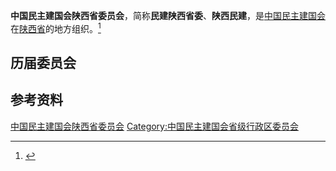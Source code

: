 {{Infobox PRCG
|机构名称 = 中国民主建国会陕西省委员会
|标志1    =
|格言1    =
|届数     = 
|任期始   = 
|任期终   =
|职位1    = 主任委员
|人员1    = [[李冬玉|李冬玉]]
|职位2    = 副主任委员
|人员2    = 
|人数2    = 
|职位3    =
|人员3    =
|组织法规 = 中国民主建国会章程
|上级机构 = [[中国民主建国会中央委员会|中国民主建国会中央委员会]]
|机构类型 = [[民主党派|民主党派]][[中国一级行政区|省级行政区]][[委员会|委员会]]
|行政级别 = 正厅级
|场所1    = 
|地址1    = 
|邮编1    = 
|电话1    = 
|官网1    = {{url|}}
}}
'''中国民主建国会陕西省委员会'''，简称'''民建陕西省委'''、'''陕西民建'''，是[[中国民主建国会|中国民主建国会]]在[[陕西省|陕西省]]的地方组织。<ref>{{Cite book|title=陕西百科全书|author=《陕西百科全书》编委会编|publisher=陕西人民出版社|year=1992|isbn=|location=西安|pages=}}</ref>

== 历届委员会 ==

== 参考资料 ==
{{reflist}}

{{中华人民共和国各省级行政区|委员会|中国民主建国会|仅内地=yes}}

{{Authority control}}
[[Category:中国民主建国会陕西省委员会|]]
[[Category:中国民主建国会省级行政区委员会|Category:中国民主建国会省级行政区委员会]]